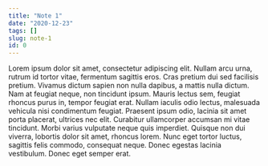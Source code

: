 ```yaml
---
title: "Note 1"
date: "2020-12-23"
tags: []
slug: note-1
id: 0
---
```


Lorem ipsum dolor sit amet, consectetur adipiscing elit. Nullam arcu urna, rutrum id tortor vitae, fermentum sagittis eros. Cras pretium dui sed facilisis pretium. Vivamus dictum sapien non nulla dapibus, a mattis nulla dictum. Nam at feugiat neque, non tincidunt ipsum. Mauris lectus sem, feugiat rhoncus purus in, tempor feugiat erat. Nullam iaculis odio lectus, malesuada vehicula nisi condimentum feugiat. Praesent ipsum odio, lacinia sit amet porta placerat, ultrices nec elit. Curabitur ullamcorper accumsan mi vitae tincidunt. Morbi varius vulputate neque quis imperdiet. Quisque non dui viverra, lobortis dolor sit amet, rhoncus lorem. Nunc eget tortor luctus, sagittis felis commodo, consequat neque. Donec egestas lacinia vestibulum. Donec eget semper erat.
